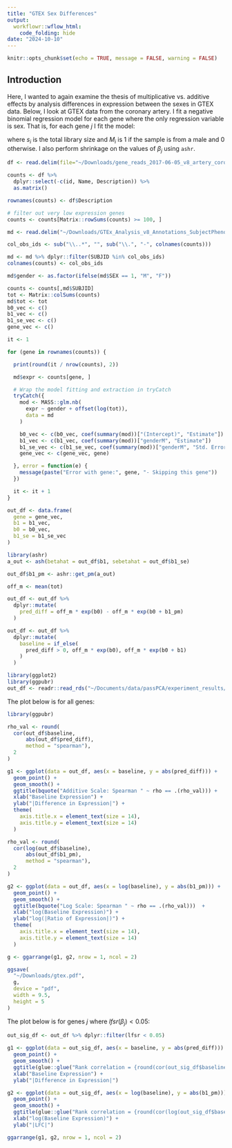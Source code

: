 ```yaml
---
title: "GTEX Sex Differences"
output:
  workflowr::wflow_html:
    code_folding: hide
date: "2024-10-10"
---
```


```r
knitr::opts_chunk$set(echo = TRUE, message = FALSE, warning = FALSE)
```

## Introduction

Here, I wanted to again examine the thesis of multiplicative vs. additive effects by analysis differences in expression between the sexes in GTEX data. Below, I look at GTEX data from the coronary artery. I fit a negative binomial regression model for each gene where the only regression variable is sex. That is, for each gene $j$ I fit the model:

\begin{align*}
y_{ij} &\sim NB(s_{i} \mu_{ij}, \phi_{j}) \\
\mu_{ij} &= \log(\alpha_{j} + \beta_{j}M_{i}),
\end{align*}

where $s_{i}$ is the total library size and $M_{i}$ is $1$ if the sample is from a male and $0$ otherwise. I also perform shrinkage on the values of $\beta_{j}$ using `ashr`. 

```r
df <- read.delim(file="~/Downloads/gene_reads_2017-06-05_v8_artery_coronary.gct", skip = 2)

counts <- df %>%
  dplyr::select(-c(id, Name, Description)) %>%
  as.matrix()

rownames(counts) <- df$Description

# filter out very low expression genes
counts <- counts[Matrix::rowSums(counts) >= 100, ]

md <- read.delim("~/Downloads/GTEx_Analysis_v8_Annotations_SubjectPhenotypesDS.txt")

col_obs_ids <- sub("\\..*", "", sub("\\.", "-", colnames(counts)))

md <- md %>% dplyr::filter(SUBJID %in% col_obs_ids)
colnames(counts) <- col_obs_ids

md$gender <- as.factor(ifelse(md$SEX == 1, "M", "F"))

counts <- counts[,md$SUBJID]
tot <- Matrix::colSums(counts)
md$tot <- tot
b0_vec <- c()
b1_vec <- c()
b1_se_vec <- c()
gene_vec <- c()

it <- 1

for (gene in rownames(counts)) {

  print(round(it / nrow(counts), 2))

  md$expr <- counts[gene, ]

  # Wrap the model fitting and extraction in tryCatch
  tryCatch({
    mod <- MASS::glm.nb(
      expr ~ gender + offset(log(tot)),
      data = md
    )

    b0_vec <- c(b0_vec, coef(summary(mod))["(Intercept)", "Estimate"])
    b1_vec <- c(b1_vec, coef(summary(mod))["genderM", "Estimate"])
    b1_se_vec <- c(b1_se_vec, coef(summary(mod))["genderM", "Std. Error"])
    gene_vec <- c(gene_vec, gene)

  }, error = function(e) {
    message(paste("Error with gene:", gene, "- Skipping this gene"))
  })

  it <- it + 1
}

out_df <- data.frame(
  gene = gene_vec,
  b1 = b1_vec,
  b0 = b0_vec,
  b1_se = b1_se_vec
)

library(ashr)
a_out <- ash(betahat = out_df$b1, sebetahat = out_df$b1_se)

out_df$b1_pm <- ashr::get_pm(a_out)

off_m <- mean(tot)

out_df <- out_df %>%
  dplyr::mutate(
    pred_diff = off_m * exp(b0) - off_m * exp(b0 + b1_pm)
  )

out_df <- out_df %>%
  dplyr::mutate(
    baseline = if_else(
      pred_diff > 0, off_m * exp(b0), off_m * exp(b0 + b1)
    )
  )
```

```r
library(ggplot2)
library(ggpubr)
out_df <- readr::read_rds("~/Documents/data/passPCA/experiment_results/gtex_artery_sex_diff.rds")
```

The plot below is for all genes:

```r
library(ggpubr)

rho_val <- round(
  cor(out_df$baseline,
      abs(out_df$pred_diff),
      method = "spearman"),
  2
)

g1 <- ggplot(data = out_df, aes(x = baseline, y = abs(pred_diff))) +
  geom_point() +
  geom_smooth() +
  ggtitle(bquote("Additive Scale: Spearman " ~ rho == .(rho_val))) +
  xlab("Baseline Expression") +
  ylab("|Difference in Expression|") +
  theme(
    axis.title.x = element_text(size = 14),
    axis.title.y = element_text(size = 14)
  )

rho_val <- round(
  cor(log(out_df$baseline),
      abs(out_df$b1_pm),
      method = "spearman"),
  2
)

g2 <- ggplot(data = out_df, aes(x = log(baseline), y = abs(b1_pm))) +
  geom_point() +
  geom_smooth() +
  ggtitle(bquote("Log Scale: Spearman " ~ rho == .(rho_val)))  +
  xlab("log(Baseline Expression)") +
  ylab("log(|Ratio of Expression|)") +
  theme(
    axis.title.x = element_text(size = 14),
    axis.title.y = element_text(size = 14)
  )

g <- ggarrange(g1, g2, nrow = 1, ncol = 2)

ggsave(
  "~/Downloads/gtex.pdf",
  g,
  device = "pdf",
  width = 9.5,
  height = 5
)
```
The plot below is for genes $j$ where $lfsr(\beta_{j}) < 0.05$:

```r
out_sig_df <- out_df %>% dplyr::filter(lfsr < 0.05)

g1 <- ggplot(data = out_sig_df, aes(x = baseline, y = abs(pred_diff))) +
  geom_point() +
  geom_smooth() +
  ggtitle(glue::glue("Rank correlation = {round(cor(out_sig_df$baseline, abs(out_sig_df$pred_diff), method = 'spearman'), 2)}")) +
  xlab("Baseline Expression") +
  ylab("|Difference in Expression|")

g2 <- ggplot(data = out_sig_df, aes(x = log(baseline), y = abs(b1_pm))) +
  geom_point() +
  geom_smooth() +
  ggtitle(glue::glue("Rank correlation = {round(cor(log(out_sig_df$baseline), abs(out_sig_df$b1_pm), method = 'spearman'), 2)}")) +
  xlab("log(Baseline Expression)") +
  ylab("|LFC|")

ggarrange(g1, g2, nrow = 1, ncol = 2)
```


